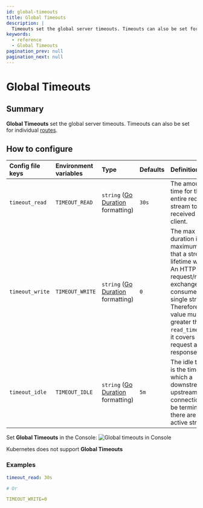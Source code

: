 ```yaml
---
id: global-timeouts
title: Global Timeouts
description: |
  Timeouts set the global server timeouts. Timeouts can also be set for individual routes.
keywords:
  - reference
  - Global Timeouts
pagination_prev: null
pagination_next: null
---
```



# Global Timeouts

## Summary

**Global Timeouts** set the global server timeouts. Timeouts can also be set for individual [routes](/docs/reference/routes).

## How to configure

<Tabs>
<TabItem value="Core" label="Core">

| **Config file keys** | **Environment variables** | **Type** | **Defaults** | **Definition** |
| :------------------- | :------------------------ | :-- | :-- | :-- |
| `timeout_read`       | `TIMEOUT_READ`            | `string` ([Go Duration](https://golang.org/pkg/time/#Duration.String) formatting) | `30s` | The amount of time for the entire request stream to be received from the client. |
| `timeout_write`      | `TIMEOUT_WRITE`           | `string` ([Go Duration](https://golang.org/pkg/time/#Duration.String) formatting) | `0` | The max stream duration is the maximum time that a stream’s lifetime will span. An HTTP request/response exchange fully consumes a single stream. Therefore, this value must be greater than `read_timeout` as it covers both request and response time. |
| `timeout_idle`       | `TIMEOUT_IDLE`            | `string` ([Go Duration](https://golang.org/pkg/time/#Duration.String) formatting) | `5m` | The idle timeout is the time at which a downstream or upstream connection will be terminated if there are no active streams. |

</TabItem>
<TabItem value="Enterprise" label="Enterprise">

Set **Global Timeouts** in the Console: ![Global timeouts in Console](./img/timeouts/timeouts-default.png)

</TabItem>
<TabItem value="Kubernetes" label="Kubernetes">

Kubernetes does not support **Global Timeouts**

</TabItem>
</Tabs>

### Examples

```yaml
timeout_read: 30s

# Or

TIMEOUT_WRITE=0
```
